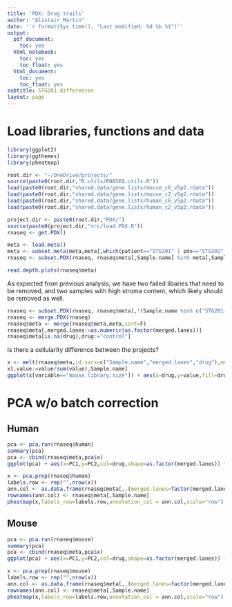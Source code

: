 ```yaml
---
title: 'PDX: Drug trails'
author: "Alistair Martin"
date: '`r format(Sys.time(), "Last modified: %d %b %Y")`'
output:
  pdf_document:
    toc: yes
  html_notebook:
    toc: yes
    toc_float: yes
  html_document:
    toc: yes
    toc_float: yes
subtitle: STG201 differences
layout: page
---
```


# Load libraries, functions and data
```r
library(ggplot2)
library(ggthemes)
library(pheatmap)

root.dir <- "~/OneDrive/projects/"
source(paste0(root.dir,"R.utils/RNASEQ.utils.R"))
load(paste0(root.dir,"shared.data/gene.lists/mouse_c6_v5p2.rdata"))
load(paste0(root.dir,"shared.data/gene.lists/mouse_c2_v5p2.rdata"))
load(paste0(root.dir,"shared.data/gene.lists/human_c6_v5p2.rdata"))
load(paste0(root.dir,"shared.data/gene.lists/human_c2_v5p2.rdata"))

project.dir <- paste0(root.dir,"PDX/")
source(paste0(project.dir,"src/load.PDX.R"))
rnaseq <- get.PDX()

meta <- load.meta()
meta <- subset.meta(meta,meta[,which(patient=="STG201" | pdx=="STG201" )])
rnaseq <- subset.PDX(rnaseq, rnaseq$meta[,Sample.name] %in% meta[,Sample.name])
```

```r
read.depth.plots(rnaseq$meta)
```

As expected from previous analysis, we have two failed libaries that need to be removed, and two samples with high stroma content, which likely should be removed as well.

```r
rnaseq <- subset.PDX(rnaseq, rnaseq$meta[,!(Sample.name %in% c("STG201-M1-T","201STG_ Olaparib-response_6350L_12R"))])
rnaseq <- merge.PDX(rnaseq)
rnaseq$meta <- merge(rnaseq$meta,meta,sort=F)
rnaseq$meta[,merged.lanes:=as.numeric(as.factor(merged.lanes))]
rnaseq$meta[is.na(drug),drug:="control"]
```

Is there a cellularity difference between the projects?

```r
x <- melt(rnaseq$meta,id.vars=c("Sample.name","merged.lanes","drug"),measure.vars = c("mouse.library.size","human.library.size"))
x[,value:=value/sum(value),Sample.name]
ggplot(x[variable=="mouse.library.size"]) + aes(x=drug,y=value,fill=drug) + geom_boxplot() + theme(axis.text.x=element_text(angle=90,hjust=1)) + facet_wrap(~merged.lanes,scales = "free_y")
```

# PCA w/o batch correction

## Human

```r
pca <- pca.run(rnaseq$human)
summary(pca)
pca <- cbind(rnaseq$meta,pca$x)
ggplot(pca) + aes(x=PC1,y=PC2,col=drug,shape=as.factor(merged.lanes)) + geom_point(size=5)
```

```r
x <- pca.prep(rnaseq$human)
labels.row <- rep("",nrow(x))
ann.col <- as.data.frame(rnaseq$meta[,.(merged.lanes=factor(merged.lanes),drug)])
rownames(ann.col) <- rnaseq$meta[,Sample.name]
pheatmap(x,labels_row=labels.row,annotation_col = ann.col,scale="row")
```

## Mouse

```r
pca <- pca.run(rnaseq$mouse)
summary(pca)
pca <- cbind(rnaseq$meta,pca$x)
ggplot(pca) + aes(x=PC1,y=PC2,col=drug,shape=as.factor(merged.lanes)) + geom_point(size=5)
```

```r
x <- pca.prep(rnaseq$mouse)
labels.row <- rep("",nrow(x))
ann.col <- as.data.frame(rnaseq$meta[,.(merged.lanes=factor(merged.lanes),drug)])
rownames(ann.col) <- rnaseq$meta[,Sample.name]
pheatmap(x,labels_row=labels.row,annotation_col = ann.col,scale="row")
```
